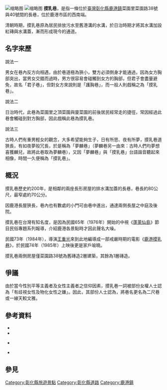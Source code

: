 {{Multiple issues|
{{expert|time=2016-09-20T13:08:46+00:00}}
{{No footnotes|time=2021-07-31T00:38:00+00:00}}
{{Refimprove|time=2021-07-31T00:38:00+00:00}}
}}
{{coord|24|3|6|N|120|25|56|E|scale:5000|display=title}}
[[File:Molulane.jpg|缩略图]]
[[File:Lukang_080302_5.jpg|缩略图]]
'''摸乳巷'''，是指一條位於[[臺灣|臺灣]][[彰化縣|彰化縣]][[鹿港鎮|鹿港鎮]]菜園里菜園路38號與40號間的長巷，位於鹿港市區的西南端。

清朝時期，摸乳巷原為居民排放污水至舊港溝的水溝，於日治時期才將其水溝加設紅磚與水溝蓋，漸而形成現今的通道。

==名字來歷==
;說法一
男女在巷內反方向相遇，由於巷道極為狹小，雙方必須側身才能通過，因為女方胸部突出，當男女交錯而過時，男方很容易會碰觸到女方的胸部，但君子會盡量避免，故名「君子巷」，但對女方來說則是「護胸巷」，而一般人則戲稱之為「摸乳巷」。

;說法二
日治時代，此巷為菜園里之頂菜園與廈菜園的前後居民經常走的捷徑，常因經過此巷會觸碰到對方胸部，因此戲稱此巷為摸乳巷。

;說法三
古時人們有重男輕女的觀念，大多希望能夠生子，日有所思、夜有所夢，摸乳巷道狹長，有如夜夢般冗長，於是稱為「夢麟巷」（夢麟巷另一由來：古時人們均夢想喜獲麟兒，故將此巷取為夢麟巷），又因「夢麟巷」與「摸乳巷」台語諧音聽起來相像，時間一久便稱為「摸乳巷」。

==概況==
摸乳巷歷史約200年，是相鄰的兩座長形房屋的排水溝加蓋的長巷，巷長約80公尺，最窄處約70公分。

因鹿港長屋狹長，巷內也有數處的小門可由巷中進出，通達兩側長屋之中庭及後院。

摸乳巷在台灣有知名度，是因為民國65年（1976年）開始的中視《[[蓬萊仙島|蓬萊仙島]]》節目民俗專題系列報導，介紹鹿港各景點時才因此聲名大噪。

民國73年（1984年），導演[[王重光|王重光]]來到此地編導成一部戒嚴時期的電影《[[鹿港摸乳巷|鹿港摸乳巷]]》，於民國74年（1985年）上映後更是家戶喻曉。

摸乳巷兩側房屋僅菜園路38號為舊磚造2層建築，其餘為1層磚造。

==爭議==
由於當今性別平等主義者及女性主義者之信仰因素，摸乳巷一詞被部份女權人士認為「有歧視女性及物化女性之嫌」。因此，其部份人士認為，將巷名更名為二尺巷或一線天較文雅。{{cn}}

==參考資料==
{{reflist}}
* {{cite book |title=鹿港暑期人類學田野工作教室論文集 |publisher=中央研究院民族學研究所 |year=1993 }}
* {{cite web |url=http://tourism.chcg.gov.tw/tc/hopSpotInfo.aspx?id=147&chk=410219db-b79a-4464-9e75-75d910ae8ce4 |title=景點玩透透 摸乳巷 |publisher=[[彰化縣政府|彰化縣政府]]旅遊資訊網 |archivedate=2017-11-13 |archiveurl=https://web.archive.org/web/20171113235534/http://tourism.chcg.gov.tw/tc/hopSpotInfo.aspx?id=147&chk=410219db-b79a-4464-9e75-75d910ae8ce4 }}
* {{cite web |url=http://tour.moc.gov.tw/frontsite/scenery/sceneryDetailAction.do?method=doDetail&serNo=201012070001&subMenuId=301&siteId=101 |title=摸乳巷 |publisher=[[中華民國文化部|中華民國文化部]]文化旅遊景點介紹 }} {{dead link|date=2018年3月 |bot=InternetArchiveBot |fix-attempted=yes }}
* {{cite web |url=http://pnn.pts.org.tw/main/2010/08/11/鹿港摸乳巷改名-君子巷反鬧雙包/ |title=鹿港摸乳巷改名 君子巷反鬧雙包 |publisher=[[公視新聞|公視新聞]] |date=2010-08-11 |archivedate=2016-05-28 |archiveurl=https://web.archive.org/web/20160528170825/http://pnn.pts.org.tw/main/2010/08/11/鹿港摸乳巷改名-君子巷反鬧雙包/ }}

==參見==
{{DEFAULTSORT:Mo-Lu Lane}}
[[Category:彰化縣旅遊景點|Category:彰化縣旅遊景點]]
[[Category:彰化縣道路|Category:彰化縣道路]]
[[Category:鹿港鎮|Category:鹿港鎮]]